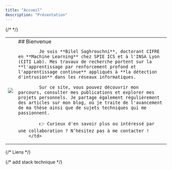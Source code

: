 ```yaml
---
title: "Accueil"
description: "Présentation"
---
```



{/* <!-- Présentation --> */}

<table style= {{ verticalAlign: 'top', border: 'none' }} cellspacing="0" cellpadding="0">
        <td style={{ width:'20%', border: 'none' }}>
            <img
                src="https://media.licdn.com/dms/image/v2/D4E03AQGP4uwHC2a4Aw/profile-displayphoto-shrink_800_800/profile-displayphoto-shrink_800_800/0/1726837919525?e=1758153600&v=beta&t=BhSsvgzTxpEucEIMRV4CeI9IkAZFLRqnJRU3tK1hU0g"
                style={{ borderRadius: '50%', width: '90%', height: '90%', objectFit: 'cover' }}
            />
        </td>
        <td style={{ border: 'none' }}>
            ## Bienvenue

            Je suis **Bilel Saghrouchni**, doctorant CIFRE en **Machine Learning** chez SPIE ICS et à l'INSA Lyon (CITI Lab). Mes travaux de recherche portent sur la **l'apprentissage par renforcement profond et l'apprentissage continue** appliqués à **la détection d'intrusion** dans les réseaux informatiques.

            Sur ce site, vous pouvez découvrir mon parcours, consulter mes publications et explorer mes projets personnels. Je partage également régulièrement des articles sur mon blog, où je traite de l'avancement de ma thèse ainsi que de sujets techniques qui me passionnent.

            👉 Curieux d'en savoir plus ou intéressé par une collaboration ? N’hésitez pas à me contacter !
        </td>
</table>
  

{/* Liens */}

<RandomCards />



{/* add stack technique */}